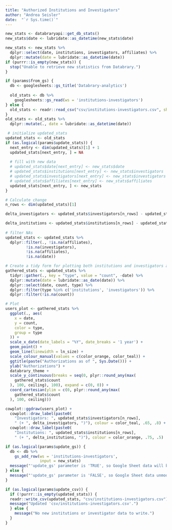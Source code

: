 ```yaml
---
title: "Authorized Institutions and Investigators"
author: "Andrea Seisler"
date:  "`r Sys.time()`"
---
```


```r
new_stats <- databraryapi::get_db_stats()
new_stats$date <- lubridate::as_datetime(new_stats$date)

new_stats <- new_stats %>%
  dplyr::select(date, institutions, investigators, affiliates) %>%
  dplyr::mutate(date = lubridate::as_datetime(date))
if (purrr::is_empty(new_stats)) {
  stop("Unable to retrieve new statistics from Databrary.")
}
```


```r
if (params$from_gs) {
  db <- googlesheets::gs_title('Databrary-analytics')
  
  old_stats <- db %>%
    googlesheets::gs_read(ws = 'institutions-investigators')
} else {
  old_stats <- readr::read_csv("csv/institutions-investigators.csv", show_col_types = FALSE)
}
old_stats <- old_stats %>%
  dplyr::mutate(., date = lubridate::as_datetime(date))
```

```r
 # initialize updated_stats
updated_stats <- old_stats
if (as.logical(params$update_stats)) {
  next_entry <- dim(updated_stats)[1] + 1
  updated_stats[next_entry, ] = NA
  
  # fill with new data
  # updated_stats$date[next_entry] <- new_stats$date
  # updated_stats$institutions[next_entry] <- new_stats$investigators
  # updated_stats$investigators[next_entry] <- new_stats$investigators
  # updated_stats$affiliates[next_entry] <- new_stats$affiliates
  updated_stats[next_entry, ] <- new_stats
}

# Calculate change
n_rows <- dim(updated_stats)[1]

delta_investigators <- updated_stats$investigators[n_rows] - updated_stats$investigators[n_rows - 1]

delta_institutions <- updated_stats$institutions[n_rows] - updated_stats$institutions[n_rows - 1]
 
# filter NAs
updated_stats <- updated_stats %>%
  dplyr::filter(., !is.na(affiliates),
         !is.na(investigators),
         !is.na(affiliates),
         !is.na(date))
```

<!-- Now, we plot the data. -->

```r
# Create a tidy form for plotting both institutions and investigators and affiliates
gathered_stats <- updated_stats %>%
  tidyr::gather(., key = "type", value = "count", -date) %>%
  dplyr::mutate(date = lubridate::as_date(date)) %>%
  dplyr::select(date, count, type) %>%
  dplyr::filter(type %in% c('institutions', 'investigators')) %>%
  dplyr::filter(!is.na(count))

# Plot
users_plot <- gathered_stats %>%
  ggplot(., aes(
    x = date,
    y = count,
    color = type,
    group = type
  )) +
  scale_x_date(date_labels = "%Y", date_breaks = '1 year') +
  geom_point() +
  geom_line(linewidth = ln_size) +
  scale_colour_manual(values = c(color_orange, color_teal)) +
  ggtitle(paste("Authorizations as of ", Sys.Date())) +
  ylab("Authorizations") +
  databrary_theme +
  scale_y_continuous(breaks = seq(0, plyr::round_any(max(
    gathered_stats$count
  ), 100, ceiling), 100), expand = c(0, 0)) +
  coord_cartesian(ylim = c(0, plyr::round_any(max(
    gathered_stats$count
  ), 100, ceiling)))

cowplot::ggdraw(users_plot) +
  cowplot::draw_label(paste0(
    "Investigators: ", updated_stats$investigators[n_rows],
    " (+ ", delta_investigators, ")"), colour = color_teal, .65, .8) +
  cowplot::draw_label(paste0(
    "Institutions: ", updated_stats$institutions[n_rows],
    " (+ ", delta_institutions, ")"), colour = color_orange, .75, .5)
```
<!-- Next, we update the Google Sheet if `params$update_gs` is TRUE. -->
<!-- In the current context, `params$update_gs` == `r params$update_gs`. -->

```r
if (as.logical(params$update_gs)) {
  db <- db %>%
    gs_add_row(ws = 'institutions-investigators', 
               input = new_stats)
  message("'update_gs' parameter is 'TRUE', so Google Sheet data will be updated.")
} else {
  message("'update_gs' parameter is 'FALSE', so Google Sheet data unmodified.")
}
```

```r
if (as.logical(params$update_csv)) {
  if (!purrr::is_empty(updated_stats)) {
  readr::write_csv(updated_stats, "csv/institutions-investigators.csv")
  message("Updated 'csv/institutions-investigators.csv'.")    
  } else {
    message("No new institutions or investigator data to write.")
  }
}
```

